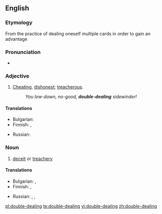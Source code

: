 ==English==

===Etymology===
From the practice of dealing oneself multiple cards in order to gain an advantage

===Pronunciation===
* {{IPA|/ˌdʌbəlˈdiːlɪŋ/}}

===Adjective===
{{en-adj|head=[[double]]-[[dealing]]|-}}

# {{context|of a person}} [[cheat|Cheating]], [[dishonest]]; [[treacherous]].
#: ''You low-down, no-good, '''double-dealing''' sidewinder!''

====Translations====
{{trans-top|cheating, dishonest}}
* Bulgarian: {{t+|bg|двуличен}}
* Finnish: {{t|fi|petollinen}}, {{t|fi|kaksinaamainen}}
{{trans-mid}}
* Russian: {{t|ru|двуличный|tr=dvulíčnyj|sc=Cyrl}}
{{trans-bottom}}

===Noun===
{{en-noun|head=[[double]]-[[dealing]]|-}}

# [[deceit]] or [[treachery]]

====Translations====
{{trans-top|deceit or treachery}}
* Bulgarian: {{t+|bg|двуличие}}, {{t+|bg|измама}}
* Finnish: {{t|fi|petos}}, {{t|fi|huijaus}}
{{trans-mid}}
* Russian: {{t|ru|двуличность|f|tr=dvulíčnostʹ|sc=Cyrl}}, {{t|ru|двурушничество|n|tr=dvurúšničestvo|sc=Cyrl}}, {{t|ru|двуличие|n|tr=dvulíčije|sc=Cyrl}}
{{trans-bottom}}

[[pl:double-dealing]]
[[te:double-dealing]]
[[vi:double-dealing]]
[[zh:double-dealing]]